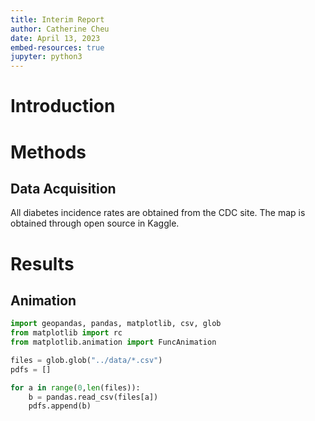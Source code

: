 ```yaml
---
title: Interim Report
author: Catherine Cheu
date: April 13, 2023
embed-resources: true
jupyter: python3
---
```


# Introduction

# Methods

## Data Acquisition

All diabetes incidence rates are obtained from the CDC site. The map is obtained through open source in Kaggle.

# Results

## Animation

```python
import geopandas, pandas, matplotlib, csv, glob
from matplotlib import rc
from matplotlib.animation import FuncAnimation

files = glob.glob("../data/*.csv")
pdfs = []

for a in range(0,len(files)):
	b = pandas.read_csv(files[a])
	pdfs.append(b)
```